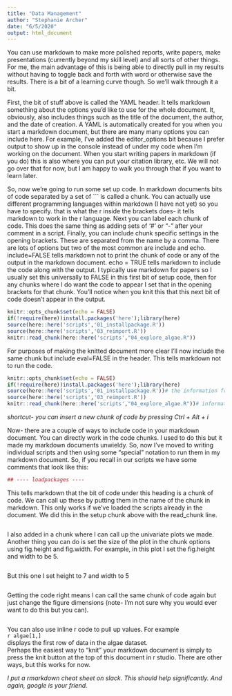 ---
title: "Data Management"
author: "Stephanie Archer"
date: "6/5/2020"
output: html_document
---
You can use markdown to make more polished reports, write papers, make presentations (currently beyond my skill level) and all sorts of other things. For me, the main advantage of this is being able to directly pull in my results without having to toggle back and forth with word or otherwise save the results. There is a bit of a learning curve though. So we'll walk through it a bit. 

First, the bit of stuff above is called the YAML header. It tells markdown something about the options you'd like to use for the whole document. It, obviously, also includes things such as the title of the document, the author, and the date of creation. A YAML is automatically created for you when you start a markdown document, but there are many many options you can include here. For example, I've added the editor_options bit because I prefer output to show up in the console instead of under my code when I'm working on the document. When you start writing papers in markdown (if you do) this is also where you can put your citation library, etc. We will not go over that for now, but I am happy to walk you through that if you want to learn later.

So, now we're going to run some set up code. In markdown documents bits of code separated by a set of ```
is called a chunk. You can actually use different programming languages within markdown (I have not yet) so you have to specify. that is what the r inside the brackets does- it tells markdown to work in the r language. Next you can label each chunk of code. This does the same thing as adding sets of '#' or "-" after your comment in a script. Finally, you can include chunk specific settings in the opening brackets. These are separated from the name by a comma. There are lots of options but two of the most common are include and echo. include=FALSE tells markdown not to print the chunk of code or any of the output in the markdown document. echo = TRUE tells markdown to include the code along with the output. I typically use markdown for papers so I usually set this universally to FALSE in this first bit of setup code, then for any chunks where I do want the code to appear I set that in the opening brackets for that chunk. You'll notice when you knit this that this next bit of code doesn't appear in the output.

```{r setup, include=FALSE,cache=FALSE}
knitr::opts_chunk$set(echo = FALSE)
if(!require(here))install.packages('here');library(here)
source(here::here('scripts','01_installpackage.R'))
source(here::here('scripts','03_reimport.R'))
knitr::read_chunk(here::here('scripts',"04_explore_algae.R"))
```
For purposes of making the knitted document more clear I'll now include the same chunk but include eval=FALSE in the header. This tells markdown not to run the code.
```{r setup2, eval=FALSE, echo=TRUE}
knitr::opts_chunk$set(echo = FALSE)
if(!require(here))install.packages('here');library(here)
source(here::here('scripts','01_installpackage.R'))# the information from the sourced scripts is made available the whole markdown document from the get go
source(here::here('scripts','03_reimport.R'))
knitr::read_chunk(here::here('scripts',"04_explore_algae.R"))# information from chunks within the read_chunk scripts is not evaluated until called later in the markdown document
```
*shortcut- you can insert a new chunk of code by pressing Ctrl + Alt + i*

Now- there are a couple of ways to include code in your markdown document. You can directly work in the code chunks. I used to do this but it made my markdown documents unwieldy. So, now I've moved to writing individual scripts and then using some "special" notation to run them in my markdown document. So, if you recall in our scripts we have some comments that look like this:

```{r example1, eval=FALSE, echo=TRUE}
## ---- loadpackages ----
```

This tells markdown that the bit of code under this heading is a chunk of code. We can call up these by putting them in the name of the chunk in markdown. This only works if we've loaded the scripts already in the document. We did this in the setup chunk above with the read_chunk line.

```{r,algaeplot}
```
I also added in a chunk where I can call up the univariate plots we made. Another thing you can do is set the size of the plot in the chunk options using fig.height and fig.width. For example, in this plot I set the fig.height and width to be 5.  
```{r, algaediv.p1,fig.height=5,fig.width=5}
```
  
But this one I set height to 7 and width to 5  
```{r, algaediv.p2,fig.height=7,fig.width=5}
```

Getting the code right means I can call the same chunk of code again but just change the figure dimensions (note- I'm not sure why you would ever want to do this but you can).  
```{r, algaediv.p2,fig.height=5,fig.width=7}
```
    
You can also use inline r code to pull up values. For example  
`r algae[1,]`  
displays the first row of data in the algae dataset.  
Perhaps the easiest way to "knit" your markdown document is simply to press the knit button at the top of this document in r studio. There are other ways, but this works for now.  

*I put a rmarkdown cheat sheet on slack. This should help significantly. And again, google is your friend.*
  





